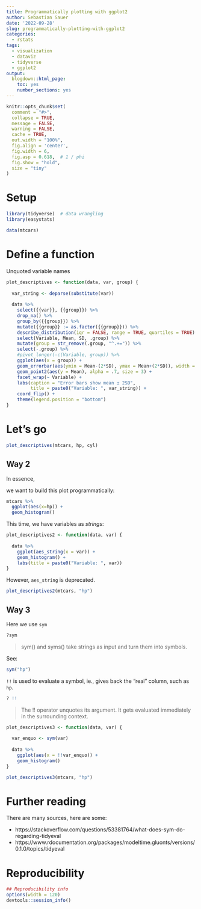 ```yaml
---
title: Programmatically plotting with ggplot2
author: Sebastian Sauer
date: '2022-09-28'
slug: programmatically-plotting-with-ggplot2
categories:
  - rstats
tags:
  - visualization
  - dataviz
  - tidyverse
  - ggplot2
output:
  blogdown::html_page:
    toc: yes
    number_sections: yes
---
```




```r
knitr::opts_chunk$set(
  comment = "#>",
  collapse = TRUE,
  message = FALSE,
  warning = FALSE,
  cache = TRUE,
  out.width = "100%",
  fig.align = 'center',
  fig.width = 6,
  fig.asp = 0.618,  # 1 / phi
  fig.show = "hold",
  size = "tiny"
)
```



# Setup

```r
library(tidyverse)  # data wrangling
library(easystats)
```



```r
data(mtcars)
```


# Define a function

Unquoted variable names

```r
plot_descriptives <- function(data, var, group) {
  
  var_string <- deparse(substitute(var))
  
  data %>% 
    select({{var}}, {{group}}) %>%
    drop_na() %>% 
    group_by({{group}}) %>%
    mutate({{group}} := as.factor({{group}})) %>%  
    describe_distribution(iqr = FALSE, range = TRUE, quartiles = TRUE) %>% 
    select(Variable, Mean, SD, .group) %>% 
    mutate(group = str_remove(.group, "^.+=")) %>% 
    select(-.group) %>% 
    #pivot_longer(-c(Variable, group)) %>% 
    ggplot(aes(x = group)) +
    geom_errorbar(aes(ymin = Mean-(2*SD), ymax = Mean+(2*SD)), width = .1) +
    geom_point2(aes(y = Mean), alpha = .7, size = 3) +
    facet_wrap(~ Variable) +
    labs(caption = "Error bars show mean ± 2SD",
         title = paste0("Variable: ", var_string)) +
    coord_flip() +
    theme(legend.position = "bottom")
}
```


# Let's go



```r
plot_descriptives(mtcars, hp, cyl)
```


## Way 2

In essence,

we want to build this plot programmatically:



```r
mtcars %>% 
  ggplot(aes(x=hp)) +
  geom_histogram()
```

This time, we have variables as *strings*:

```r
plot_descriptives2 <- function(data, var) {
  
  data %>% 
    ggplot(aes_string(x = var)) +
    geom_histogram() +
    labs(title = paste0("Variable: ", var))
}
```


However, `aes_string` is deprecated.

```r
plot_descriptives2(mtcars, "hp")
```



## Way 3

Here we use `sym`

```r
?sym
```


>   sym() and syms() take strings as input and turn them into symbols.

See:

```r
sym("hp")
```


`!!` is used to evaluate a symbol, ie., gives back the "real" column, such as `hp`.


```r
? !!
```


>   The !! operator unquotes its argument. It gets evaluated immediately in the surrounding context.


```r
plot_descriptives3 <- function(data, var) {
  
  var_enquo <- sym(var)
  
  data %>% 
    ggplot(aes(x = !!var_enquo)) +
    geom_histogram()
}

plot_descriptives3(mtcars, "hp")
```


# Further reading

There are many sources, here are some:

- https://stackoverflow.com/questions/53381764/what-does-sym-do-regarding-tidyeval
- https://www.rdocumentation.org/packages/modeltime.gluonts/versions/0.1.0/topics/tidyeval


# Reproducibility

```r
## Reproducibility info
options(width = 120)
devtools::session_info()

```


